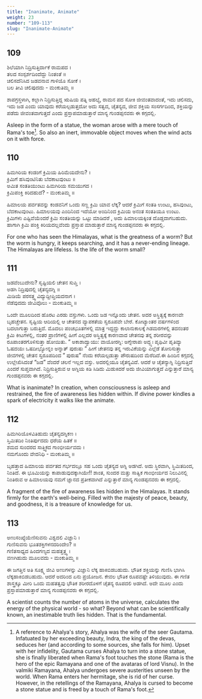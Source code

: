 ```yaml
---
title: "Inanimate, Animate"
weight: 23
number: "109-113"
slug: "Inanimate-Animate"
---
```


## 109 
ಶಿಲೆಯಾಗಿ ನಿದ್ರಿಸುತ್ತಿರ್ದಾಕೆ ರಾಮಪದ ।  
ತಲದ ಸಂಸ್ಪರ್ಶದಿಂದೆದ್ದು ನಿಂತಂತೆ ॥  
ಚಲಿಸದೆನಿಸಿದ ಜಡವನಾವ ಗಾಳಿಯೊ ಸೋಕೆ ।  
ಬಲ ತೀವಿ ಚಲಿಪುದದು - ಮಂಕುತಿಮ್ಮ ॥

ಶಾಪಗ್ರಸ್ತಳಾಗಿ, ಕಲ್ಲಾಗಿ ನಿದ್ರಿಸುತ್ತಿದ್ದ ಋಷಿಯ ಪತ್ನಿ ಅಹಲ್ಯೆ, ರಾಮನ ಪದ ಸೋಕಿ ಜೀವಂತವಾದಂತೆ, ಇದು ಚಲಿಸದು, ಇದು ಜಡ ಎಂದು ಯಾವುದು ಕರೆಯಲ್ಪಡುತ್ತದೋ ಅದು ಸತ್ವದ, ಚೈತನ್ಯದ, ಜೀವ ಶಕ್ತಿಯ ಸಂಸರ್ಗದಿಂದ, ಶಕ್ತಿಯನ್ನು ಪಡೆದು ಜೀವಂತವಾಗುತ್ತದೆ ಎಂದು ಪ್ರಸ್ತಾಪಮಾಡುತ್ತಾರೆ ಮಾನ್ಯ ಗುಂಡಪ್ಪನವರು ಈ ಕಗ್ಗದಲ್ಲಿ.

Asleep in the form of a statue, the woman arose with a mere touch of Rama's toe[^36]. So also an inert, immovable object moves when the wind acts on it with force.

## 110
ಹಿಮಗಿರಿಯ ಕಂಡಂಗೆ ಕ್ರಿಮಿಯ ಹಿರಿಮೆಯದೇನು? ।  
ಕ್ರಿಮಿಗೆ ಹಸಿವುಂಟಿನಿತು ಬೆದಕಾಟವುಂಟು ॥  
ಅಮಿತ ಸಂತತಿಯುಂಟು ಹಿಮಗಿರಿಯ ಸಮಯುಗದ ।  
ಕ್ರಿಮಿಪಂಕ್ತಿ ಕಿರಿದಹುದೆ? - ಮಂಕುತಿಮ್ಮ ॥

ಹಿಮಾಲಯ ಪರ್ವತವನ್ನು ಕಂಡವನಿಗೆ ಒಂದು ಸಣ್ಣ ಕ್ರಿಮಿ ಯಾವ ಲೆಕ್ಕ? ಆದರೆ ಕ್ರಿಮಿಗೆ ಸಂತತಿ ಉಂಟು, ಹಸಿವುಂಟು, ಬೆದಕಾಟವುಂಟು. ಹಿಮಾಲಯವು ಎಂದಿನಿಂದ ಇದೆಯೋ ಅಂದಿನಿಂದ ಕ್ರಿಮಿಯ ಅನಂತ ಸಂತತಿಯೂ ಉಂಟು. ಕ್ರಿಮಿಗಳು ಎಷ್ಟಿವೆಯೆಂದರೆ ಕ್ರಿಮಿ ಸಂತತಿಯನ್ನು ಒಟ್ಟು ಮಾಡಿದರೆ , ಅದು ಹಿಮಾಲಯಕ್ಕಿಂತ ದೊಡ್ಡದಾಗಬಹುದು. ಹಾಗಾಗಿ ಕ್ರಿಮಿ ಪಂಕ್ತಿ ಕಿರಿಯದಲ್ಲವೆಂದು ಪ್ರಸ್ತಾಪ ಮಾಡುತ್ತಾರೆ ಮಾನ್ಯ ಗುಂಡಪ್ಪನವರು ಈ ಕಗ್ಗದಲ್ಲಿ.

For one who has seen the Himalayas, what is the greatness of a worm? But the worm is hungry, it keeps searching, and it has a never-ending lineage. The Himalayas are lifeless. Is the life of the worm small?

## 111
ಜಡವೆಂಬುದೇನು? ಸೃಷ್ಟಿಯಲಿ ಚೇತನ ಸುಪ್ತಿ ।  
ಅಡಗಿ ನಿದ್ರಿಪುದಲ್ಲಿ ಚೈತನ್ಯದಗ್ನಿ ॥  
ಮಿಡಿಯೆ ಪರಸತ್ತ್ವ ವಿದ್ಯುದ್ದೀಪ್ತಿಯದನಾಗ ।  
ನೆಡೆವುದದು ಜೀವಿವೊಲು - ಮಂಕುತಿಮ್ಮ ॥

ಒಂದೇ ಮೂಲದಿಂದ ಹೊರಟ ಎರಡು ವಸ್ತುಗಳು. ಒಂದು ಜಡ ಇನ್ನೊಂದು ಚೇತನ. ಅದರ ಅಸ್ಥಿತ್ವಕ್ಕೆ ಕಾರಣವೇ ಬೃಹಚ್ಚೇತನ. ಸೃಷ್ಟಿಯ ಆದಿಯಲ್ಲಿ ಆ ಚೇತನದ ವ್ಯಾಪಕತೆಯ ಸ್ವರೂಪವೇ ಬೇರೆ. ಕೋಟ್ಯಾಂತರ ವರ್ಷಗಳಿಂದ ಬದಲಾಗುತ್ತಾ ಬರುತ್ತಿದೆ. ಮೊದಲು ಪಂಚಭೂತಗಳಲ್ಲಿ ಮಾತ್ರ ಇದ್ದದ್ದು ಕಾಲಾನುಕಾಲಕ್ಕೆ ಗಿಡಮರಗಳಲ್ಲಿ ತದನಂತರ ಕ್ರಿಮಿ ಕೀಟಗಳಲ್ಲಿ, ನಂತರ ಪ್ರಾಣಿಗಳಲ್ಲಿ ಹೀಗೆ ಎಲ್ಲದರ ಅಸ್ಥಿತ್ವಕ್ಕೆ ಕಾರಣವಾದ ಚೇತನವು ತನ್ನ ಶರೀರವನ್ನು ರೂಪಾಂತರಗೊಳಿಸುತ್ತಾ ಹೋಯಿತು. ” ಅಕಾಶಾದ್ವಾಯು: ವಾಯೋರಗ್ನಿ: ಅಗ್ನೇರಾಪಃ ಅದ್ಭ್ಯಃ ಪೃಥಿವೀ ಪೃತಿವ್ಯಾ ಓಷದಯಃ ಒಷದೀಭ್ಯೋನ್ನಂ ಅನ್ನಾತ್ ಪುರುಷಃ ” ಹೀಗೆ ಚೇತನವು ತನ್ನ ಇರುವಿಕೆಯನ್ನು ಎಲ್ಲೆಡೆ ತೋರಿಸುತ್ತಾ ಜೀವಗಳಲ್ಲಿ ಚೇತನ ಸ್ವರೂಪದಿಂದ ” ಪುರುಷ” ನೆಂದು ಕರೆಯಲ್ಪಡುತ್ತಾ ಪೌರುಷದಿಂದ ಮೆರೆದಿದೆ.ಈ ಹಿಂದಿನ ಕಗ್ಗದಲ್ಲಿ ಉಲ್ಲೇಖಿಸಿದಂತೆ “ಜಡ” ವೆಂದರೆ ಚಲನೆ ಇಲ್ಲದ ವಸ್ತು. ಅದರಲ್ಲಿಯೂ ಚೈತನ್ಯವಿದೆ. ಆದರೆ ಆ ಚೈತನ್ಯಾಗ್ನಿ ನಿದ್ರಿಸುತ್ತಿದೆ ಎಂದರೆ ಸುಪ್ತವಾಗಿದೆ. ನಿದ್ರಿಸುತ್ತಿರುವ ಆ ಅಗ್ನಿಯ ಕಿಡಿ ಸಿಡಿದು ಮಿಡುಕಿದರೆ ಅದು ಜೀವಿಯಾಗುತ್ತದೆ ಎನ್ನುತ್ತಾರೆ ಮಾನ್ಯ ಗುಂಡಪ್ಪನವರು ಈ ಕಗ್ಗದಲ್ಲಿ.

What is inanimate? In creation, when consciousness is asleep and restrained, the fire of awareness lies hidden within. If divine power kindles a spark of electricity it walks like the animate.

## 112
ಹಿಮಗಿರಿಯೊಳವಿತಿಹುದು ಚೈತನ್ಯದಗ್ನಿಕಣ ।  
ಸ್ತಿಮಿತದಿಂ ನಿಂತಿರ್ಪುದದು ಧರೆಯ ಹಿತಕೆ ॥  
ಶಮದ ಸುಂದರದ ಸಾತ್ತ್ವಿಕದ ಗಾಂಭೀರ್ಯವದು ।  
ನಮಗೊಂದು ವೇದನಿಧಿ - ಮಂಕುತಿಮ್ಮ ॥

ಬೃಹತ್ತಾದ ಹಿಮಾಲಯ ಪರ್ವತದ ಗರ್ಭದಲ್ಲೂ ಸಹ ಒಂದು ಚೈತನ್ಯದ ಅಗ್ನಿ ಅಡಗಿದೆ. ಅದು ಸ್ಥಿರವಾಗಿ, ಸ್ಥಿಮಿತದಿಂದ, ನಿಂತಿದೆ. ಈ ಭೂಮಿಯನ್ನು ಕಾಪಾಡುವುದಕ್ಕಾಗಿಯೇ!! ಶಾಂತ, ಸುಂದರ ಮತ್ತು ಸಾತ್ವಿಕ ಗಾಂಭೀರ್ಯದ ನಿಲುವಿನಲ್ಲಿ ನಿಂತಿರುವ ಆ ಹಿಮಾಲಯವು ನಮಗೆ ಜ್ಞಾನದ ಪ್ರತೀಕವಾಗಿದೆ ಎನ್ನುತ್ತಾರೆ ಮಾನ್ಯ ಗುಂಡಪ್ಪನವರು ಈ ಕಗ್ಗದಲ್ಲಿ.

A fragment of the fire of awareness lies hidden in the Himalayas. It stands firmly for the earth's well-being. Filled with the majesty of peace, beauty, and goodness, it is a treasure of knowledge for us.

## 113
ಅಣುಸಂಖ್ಯೆಯೆಣಿಸುವನು ವಿಶ್ವದಲಿ ವಿಜ್ಞಾನಿ ।  
ಗುಣಿಸುವನು ಭೂತಶಕ್ತಿಗಳನದರಿಂದೇಂ? ॥  
ಗಣಿತಸಾಧ್ಯದ ಹಿಂದಗಣ್ಯದ ಮಹತ್ತತ್ತ್ವ ।  
ವಣಗಿಹುದು ಮೂಲವದು - ಮಂಕುತಿಮ್ಮ ॥

ಈ ಜಗತ್ತಿನ ಅತಿ ಸೂಕ್ಷ್ಮ ಜೀವಿ ಅಣುಗಳನ್ನು ವಿಜ್ಞಾನಿ ಲೆಕ್ಕ ಹಾಕಿಬಿಡಬಹುದು. ಭೌತಿಕ ಶಕ್ತಿಯನ್ನು ಗುಣಿಸಿ ಭಾಗಿಸಿ ಲೆಕ್ಕಹಾಕಿಬಿಡಬಹುದು. ಆದರೆ ಅದರಿಂದ ಏನು ಪ್ರಯೋಜನ. ಕೇವಲ ಭೌತಿಕ ರೂಪವಷ್ಟೇ ತಿಳಿಯುವುದು. ಈ ಗಣಿತ ಶಾಸ್ತ್ರಕ್ಕೂ ಮೀರಿ ಒಂದು ಮಹತತ್ವವು ಭೌತಿಕ ಶರೀರದೊಳಗೆ ಚೈತನ್ಯ ರೂಪದಲಿ ಅಡಗಿದೆ. ಅದೇ ಮೂಲ ಎಂದು ಪ್ರಸ್ತಾಪಮಾಡುತ್ತಾರೆ ಮಾನ್ಯ ಗುಂಡಪ್ಪನವರು ಈ ಕಗ್ಗದಲ್ಲಿ.

A scientist counts the number of atoms in the universe, calculates the energy of the physical world - so what? Beyond what can be scientifically known, an inestimable truth lies hidden. That is the fundamental.

[^36]: A reference to Ahalya's story, Ahalya was the wife of the seer Gautama. Infatuated by her exceeding beauty, Indra, the king of the devas, seduces her (and according to some sources, she falls for him). Upset with her infidelity, Gautama curses Ahalya to turn into a stone statue, she is finally liberated when Rama's foot touches the stone (Rama is the hero of the epic Ramayana and one of the avataras of lord Visnu). In the valmiki Ramayana, Ahalya undergoes severe austerities unseen by the world. When Rama enters her hermitage, she is rid of her curse. However, in the retellings of the Ramayana, Ahalya is cursed to become a stone statue and is freed by a touch of Rama's foot.